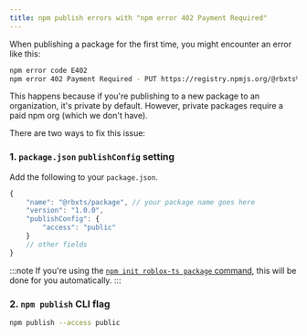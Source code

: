 ```yaml
---
title: npm publish errors with "npm error 402 Payment Required"
---
```


When publishing a package for the first time, you might encounter an error like this:

```sh
npm error code E402
npm error 402 Payment Required - PUT https://registry.npmjs.org/@rbxts%2fpackage - You must sign up for private packages
```

This happens because if you're publishing to a new package to an organization, it's private by default.
However, private packages require a paid npm org (which we don't have).

There are two ways to fix this issue:

### 1. `package.json` `publishConfig` setting

Add the following to your `package.json`.

```js
{
	"name": "@rbxts/package", // your package name goes here
	"version": "1.0.0",
	"publishConfig": {
		"access": "public"
	}
	// other fields
}
```

:::note
If you're using the [`npm init roblox-ts package` command](../guides/typescript-packages), this will be done for you automatically.
:::

### 2. `npm publish` CLI flag

```sh
npm publish --access public
```
